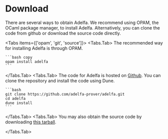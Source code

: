 
# Download

There are several ways to obtain Adelfa. We recommend using OPAM, the OCaml
package manager, to install Adelfa. Alternatively, you can clone the code from
github or download the source code directly.

<Tabs items={['opam', 'git', 'source']}>
  <Tabs.Tab>
    The recommended way for installing Adelfa is through OPAM.

    ```bash copy
    opam install adelfa
    ```
  </Tabs.Tab>
  <Tabs.Tab>
    The code for Adelfa is hosted on
    [Github](https://github.com/adelfa-prover/adelfa). You can clone the
    repository and install the code using Dune.

    ```bash
    git clone https://github.com/adelfa-prover/adelfa.git
    cd adelfa
    dune install
    ```
  </Tabs.Tab>
  <Tabs.Tab>
    You may also obtain the source code by downloading [this
    tarball](/dist/adelfa.tar).

  </Tabs.Tab>
</Tabs>

